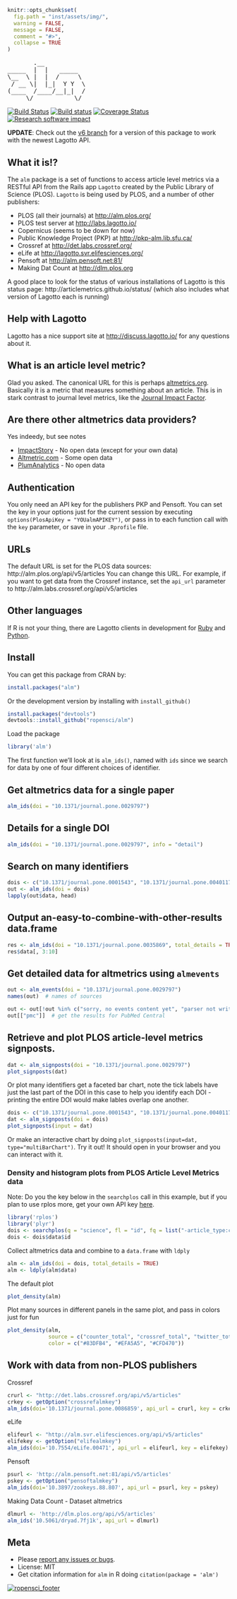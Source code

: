 ```r
knitr::opts_chunk$set(
  fig.path = "inst/assets/img/",
  warning = FALSE,
  message = FALSE,
  comment = "#>",
  collapse = TRUE
)
```

<pre>
       .__
_____  |  |   _____
\__  \ |  |  /     \
 / __ \|  |_|  Y Y  \
(____  /____/__|_|  /
     \/           \/
</pre>

[![Build Status](https://api.travis-ci.org/ropensci/alm.png?branch=master)](https://travis-ci.org/ropensci/alm?branch=master)
[![Build status](https://ci.appveyor.com/api/projects/status/w7mrpr5owh9deepq/branch/master)](https://ci.appveyor.com/project/sckott/alm/branch/master)
[![Coverage Status](https://coveralls.io/repos/ropensci/alm/badge.svg)](https://coveralls.io/r/ropensci/alm)
[![Research software impact](http://depsy.org/api/package/cran/taxize/badge.svg)](http://depsy.org/package/r/taxize)


__UPDATE__: Check out the [v6 branch](https://github.com/ropensci/alm/tree/v6) for a version of this package to work with the newest Lagotto API.

## What it is!?

The `alm` package is a set of functions to access article level metrics via a RESTful API from the Rails app `Lagotto` created by the Public Library of Science (PLOS). `Lagotto` is being used by PLOS, and a number of other publishers:

* PLOS (all their journals) at [http://alm.plos.org/](http://alm.plos.org/)
* PLOS test server at [http://labs.lagotto.io/](http://labs.lagotto.io/)
* Copernicus (seems to be down for now)
* Public Knowledge Project (PKP) at [http://pkp-alm.lib.sfu.ca/](http://pkp-alm.lib.sfu.ca/)
* Crossref at [http://det.labs.crossref.org/](http://det.labs.crossref.org/)
* eLife at [http://lagotto.svr.elifesciences.org/](http://lagotto.svr.elifesciences.org/)
* Pensoft at [http://alm.pensoft.net:81/](http://alm.pensoft.net:81/)
* Making Dat Count at [http://dlm.plos.org](http://dlm.plos.org)

A good place to look for the status of various installations of Lagotto is this status page: http://articlemetrics.github.io/status/ (which also includes what version of Lagotto each is running)

## Help with Lagotto

Lagotto has a nice support site at [http://discuss.lagotto.io/](http://discuss.lagotto.io/) for any questions about it.

## What is an article level metric?

Glad you asked. The canonical URL for this is perhaps [altmetrics.org](http://altmetrics.org/manifesto/). Basically it is a metric that measures something about an article. This is in stark contrast to journal level metrics, like the [Journal Impact Factor](http://www.wikiwand.com/en/Impact_factor).

## Are there other altmetrics data providers?

Yes indeedy, but see notes

+ [ImpactStory](http://impactstory.org/) - No open data (except for your own data)
+ [Altmetric.com](http://altmetric.com/) - Some open data
+ [PlumAnalytics](http://www.plumanalytics.com/) - No open data

## Authentication

You only need an API key for the publishers PKP and Pensoft. You can set the key in your options just for the current session by executing `options(PlosApiKey = "YOUalmAPIKEY")`, or pass in to each function call with the `key` parameter, or save in your `.Rprofile` file.

## URLs

The default URL is set for the PLOS data sources: http://alm.plos.org/api/v5/articles
You can change this URL. For example, if you want to get data from the Crossref instance, set the `api_url` parameter to http://alm.labs.crossref.org/api/v5/articles

## Other languages

If R is not your thing, there are Lagotto clients in development for [Ruby](https://github.com/articlemetrics/lagotto-rb) and [Python](https://github.com/articlemetrics/pyalm).

## Install

You can get this package from CRAN by:

```r
install.packages("alm")
```


Or the development version by installing with `install_github()`

```r
install.packages("devtools")
devtools::install_github("ropensci/alm")
```

Load the package

```r
library('alm')
```

The first function we'll look at is `alm_ids()`, named with `ids` since we search for data by one of four different choices of identifier.

## Get altmetrics data for a single paper

```r
alm_ids(doi = "10.1371/journal.pone.0029797")
```

## Details for a single DOI


```r
alm_ids(doi = "10.1371/journal.pone.0029797", info = "detail")
```

## Search on many identifiers

```r
dois <- c("10.1371/journal.pone.0001543", "10.1371/journal.pone.0040117", "10.1371/journal.pone.0029797", "10.1371/journal.pone.0039395")
out <- alm_ids(doi = dois)
lapply(out$data, head)
```

## Output an-easy-to-combine-with-other-results data.frame

```r
res <- alm_ids(doi = "10.1371/journal.pone.0035869", total_details = TRUE)
res$data[, 3:10]
```

## Get detailed data for altmetrics using `almevents`

```r
out <- alm_events(doi = "10.1371/journal.pone.0029797")
names(out)  # names of sources
```

```r
out <- out[!out %in% c("sorry, no events content yet", "parser not written yet")]  # remove those with no data
out[["pmc"]]  # get the results for PubMed Central
```

## Retrieve and plot PLOS article-level metrics signposts.

```r
dat <- alm_signposts(doi = "10.1371/journal.pone.0029797")
plot_signposts(dat)
```

Or plot many identifiers get a faceted bar chart, note the tick labels have just the last part of the DOI in this case to help you identify each DOI - printing the entire DOI would make lables overlap one another.

```r
dois <- c("10.1371/journal.pone.0001543", "10.1371/journal.pone.0040117", "10.1371/journal.pone.0029797", "10.1371/journal.pone.0039395")
dat <- alm_signposts(doi = dois)
plot_signposts(input = dat)
```

Or make an interactive chart by doing `plot_signposts(input=dat, type="multiBarChart")`. Try it out! It should open in your browser and you can interact with it.

### Density and histogram plots from PLOS Article Level Metrics data

Note: Do you the key below in the `searchplos` call in this example, but if you plan to use rplos more, get your own API key [here](http://api.plos.org/).

```r
library('rplos')
library('plyr')
dois <- searchplos(q = "science", fl = "id", fq = list("-article_type:correction", "cross_published_journal_key:PLoSONE", "doc_type:full", "publication_date:[2010-01-01T00:00:00Z TO 2010-12-31T23:59:59Z]"), limit = 50)
dois <- dois$data$id
```


Collect altmetrics data and combine to a `data.frame` with `ldply`


```r
alm <- alm_ids(doi = dois, total_details = TRUE)
alm <- ldply(alm$data)
```


The default plot


```r
plot_density(alm)
```


Plot many sources in different panels in the same plot, and pass in colors just for fun


```r
plot_density(alm,
             source = c("counter_total", "crossref_total", "twitter_total"),
             color = c("#83DFB4", "#EFA5A5", "#CFD470"))
```

## Work with data from non-PLOS publishers

Crossref

```r
crurl <- "http://det.labs.crossref.org/api/v5/articles"
crkey <- getOption("crossrefalmkey")
alm_ids(doi='10.1371/journal.pone.0086859', api_url = crurl, key = crkey)
```

eLife

```r
elifeurl <- "http://alm.svr.elifesciences.org/api/v5/articles"
elifekey <- getOption("elifealmkey")
alm_ids(doi='10.7554/eLife.00471', api_url = elifeurl, key = elifekey)
```

Pensoft

```r
psurl <- 'http://alm.pensoft.net:81/api/v5/articles'
pskey <- getOption("pensoftalmkey")
alm_ids(doi='10.3897/zookeys.88.807', api_url = psurl, key = pskey)
```

Making Data Count - Dataset altmetrics

```r
dlmurl <- 'http://dlm.plos.org/api/v5/articles'
alm_ids('10.5061/dryad.7fj1k', api_url = dlmurl)
```

## Meta

* Please [report any issues or bugs](https://github.com/ropensci/alm/issues).
* License: MIT
* Get citation information for `alm` in R doing `citation(package = 'alm')`

[![ropensci_footer](http://ropensci.org/public_images/github_footer.png)](http://ropensci.org)
